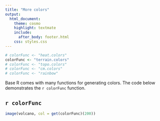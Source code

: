 ```yaml
---
title: "More colors"
output:
  html_document:
    theme: cosmo
    highlight: textmate
    include:
      after_body: footer.html
    css: styles.css
---
```


```r

# colorFunc <- "heat.colors"
colorFunc <- "terrain.colors"
# colorFunc <- "topo.colors"
# colorFunc <- "cm.colors"
# colorFunc <- "rainbow"
```

Base R comes with many functions for generating colors. The code below demonstrates the `r colorFunc` function. 

## `r colorFunc`

```r
image(volcano, col = get(colorFunc)(200))
```
